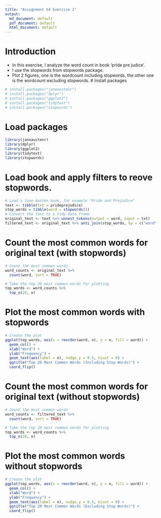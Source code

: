 ```yaml
---
title: "Assignment b4 Exercise 1"
output:
  md_document: default
  pdf_document: default
  html_document: default
---
```

# Introduction
- In this exercise, I analyze the word count in book 'pride pre judice'.
- I use the stopwords from stopwords package.
- Plot 2 figures, one is the wordcount including stopwords, 
  the other one is the wordcount excluding stopwords.
# Install packages
```r
# install.packages("janeaustenr")
# install.packages("dplyr")
# install.packages("ggplot2")
# install.packages("tidytext")
# install.packages("stopwords")
```
# Load packages
```r

library(janeaustenr)
library(dplyr)
library(ggplot2)
library(tidytext)
library(stopwords)
```
# Load book and apply filters to reove stopwords.
```r
# Load a Jane Austen book, for example "Pride and Prejudice"
text <- tibble(txt = prideprejudice)
stop_words = tibble(word = stopwords())
# Convert the text to a tidy data frame
original_text <- text %>% unnest_tokens(output = word, input = txt)
filtered_text <- original_text %>% anti_join(stop_words, by = c("word" = "word"))
```
# Count the most common words for original text (with stopwords)
```r
# Count the most common words
word_counts <- original_text %>%
  count(word, sort = TRUE)

# Take the top 20 most common words for plotting
top_words <- word_counts %>%
  top_n(20, n)
```
# Plot the most common words with stopwords
```r
# Create the plot
ggplot(top_words, aes(x = reorder(word, n), y = n, fill = word)) +
  geom_col() +
  xlab("Word") +
  ylab("Frequency") +
  geom_text(aes(label = n), nudge_y = 0.5, hjust = 0) +
  ggtitle("Top 20 Most Common Words (Including Stop Words)") +
  coord_flip()
```
# Count the most common words for original text (without stopwords)
```r
# Count the most common words
word_counts <- filtered_text %>%
  count(word, sort = TRUE)

# Take the top 20 most common words for plotting
top_words <- word_counts %>%
  top_n(20, n)
```
# Plot the most common words without stopwords

```r
# Create the plot
ggplot(top_words, aes(x = reorder(word, n), y = n, fill = word)) +
  geom_col() +
  xlab("Word") +
  ylab("Frequency") +
  geom_text(aes(label = n), nudge_y = 0.5, hjust = 0) +
  ggtitle("Top 20 Most Common Words (Excluding Stop Words)") +
  coord_flip()
```
